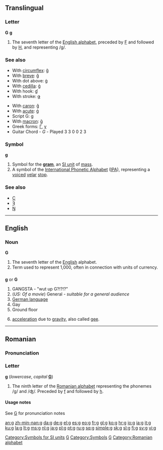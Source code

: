 {{see|Appendix:Variations of "g"}}
{{see|ց}}
{{wikipedia}}
==Translingual==

===Letter===
'''G''' '''g'''

# The seventh letter of the [[Appendix:Roman script|English alphabet]], preceded by [[F]] and followed by [[H]], and representing /g/.

===See also===
{{top}}
*With [[circumflex]]: [[ĝ]]
*With [[breve]]: [[ğ]]
*With dot above: [[ġ]]
*With [[cedilla]]: [[ģ]]
*With hook: [[ɠ]]
*With stroke: [[ǥ]]
{{mid}}
*With [[caron]]: [[ǧ]]
*With [[acute]]: [[ǵ]]
*Script G: [[ɡ]]
*With [[macron]]: [[ḡ]]
*Greek forms: [[Γ]], [[γ]]
*Guitar Chord - ''G'' - Played 3 3 0 0 2 3
{{bottom}}

===Symbol===
'''g'''

# Symbol for the '''[[gram]]''', an [[Appendix:SI units|SI unit]] of [[mass]].
# A symbol of the [[International Phonetic Alphabet]] ([[IPA]]), representing a [[voiced]] [[velar]] [[stop]].

[[Category:Symbols for SI units]]

===See also===
*[[C]]
*[[Ȝ]]
*[[Ŋ]]

----

==English==

===Noun===
'''G'''

# The seventh letter of the [[English]] alphabet.
# Term used to represent 1,000, often in connection with units of currency.

==={{abbreviation}}===
'''g''' or '''G'''

# GANGSTA - "wut up G?!?!?"
# (''US: Of a movie'') General - ''suitable for a general audience''
# [[German language]]
# Gay
# Ground floor
# {{italbrac|italicized}} [[acceleration]] due to [[gravity]], also called [[gee]].

[[Category:Latin letters|G]]
[[Category:Symbols]]
[[Category:IPA symbols|G]]

----

==Romanian==

===Pronunciation===
{{IPA|/ge/|/ʤ/|lang=ro}}

===Letter===
'''g''' (''lowercase'', ''capital'' '''[[G]]''')

# The ninth letter of the [[Romanian alphabet]] representing the phonemes /g/ and /ʤ/. Preceded by [[f]] and followed by [[h]].

====Usage notes====
See [[G]] for pronunciation notes

[[Category:Romanian alphabet]]

[[an:g]]
[[zh-min-nan:g]]
[[da:g]]
[[de:g]]
[[el:g]]
[[es:g]]
[[eo:g]]
[[fr:g]]
[[gl:g]]
[[ko:g]]
[[hr:g]]
[[io:g]]
[[ia:g]]
[[it:g]]
[[ku:g]]
[[la:g]]
[[lt:g]]
[[ms:g]]
[[nl:g]]
[[ja:g]]
[[pl:g]]
[[pt:g]]
[[ru:g]]
[[sq:g]]
[[simple:g]]
[[sk:g]]
[[sl:g]]
[[fi:g]]
[[sv:g]]
[[vi:g]]